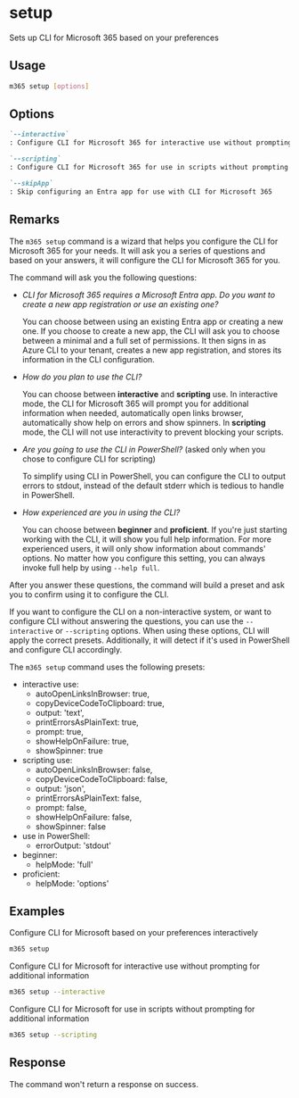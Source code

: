 
# setup

Sets up CLI for Microsoft 365 based on your preferences

## Usage

```sh
m365 setup [options]
```

## Options

```md definition-list
`--interactive`
: Configure CLI for Microsoft 365 for interactive use without prompting for additional information.

`--scripting`
: Configure CLI for Microsoft 365 for use in scripts without prompting for additional information.

`--skipApp`
: Skip configuring an Entra app for use with CLI for Microsoft 365
```

<Global />

## Remarks

The `m365 setup` command is a wizard that helps you configure the CLI for Microsoft 365 for your needs. It will ask you a series of questions and based on your answers, it will configure the CLI for Microsoft 365 for you.

The command will ask you the following questions:

- _CLI for Microsoft 365 requires a Microsoft Entra app. Do you want to create a new app registration or use an existing one?_

  You can choose between using an existing Entra app or creating a new one. If you choose to create a new app, the CLI will ask you to choose between a minimal and a full set of permissions. It then signs in as Azure CLI to your tenant, creates a new app registration, and stores its information in the CLI configuration.

- _How do you plan to use the CLI?_

  You can choose between **interactive** and **scripting** use. In interactive mode, the CLI for Microsoft 365 will prompt you for additional information when needed, automatically open links browser, automatically show help on errors and show spinners. In **scripting** mode, the CLI will not use interactivity to prevent blocking your scripts.

- _Are you going to use the CLI in PowerShell?_ (asked only when you chose to configure CLI for scripting)

  To simplify using CLI in PowerShell, you can configure the CLI to output errors to stdout, instead of the default stderr which is tedious to handle in PowerShell.

- _How experienced are you in using the CLI?_

  You can choose between **beginner** and **proficient**. If you're just starting working with the CLI, it will show you full help information. For more experienced users, it will only show information about commands' options. No matter how you configure this setting, you can always invoke full help by using `--help full`.

After you answer these questions, the command will build a preset and ask you to confirm using it to configure the CLI.

If you want to configure the CLI on a non-interactive system, or want to configure CLI without answering the questions, you can use the `--interactive` or `--scripting` options. When using these options, CLI will apply the correct presets. Additionally, it will detect if it's used in PowerShell and configure CLI accordingly.

The `m365 setup` command uses the following presets:

- interactive use:
  - autoOpenLinksInBrowser: true,
  - copyDeviceCodeToClipboard: true,
  - output: 'text',
  - printErrorsAsPlainText: true,
  - prompt: true,
  - showHelpOnFailure: true,
  - showSpinner: true
- scripting use:
  - autoOpenLinksInBrowser: false,
  - copyDeviceCodeToClipboard: false,
  - output: 'json',
  - printErrorsAsPlainText: false,
  - prompt: false,
  - showHelpOnFailure: false,
  - showSpinner: false
- use in PowerShell:
  - errorOutput: 'stdout'
- beginner:
  - helpMode: 'full'
- proficient:
  - helpMode: 'options'

## Examples

Configure CLI for Microsoft based on your preferences interactively

```sh
m365 setup
```

Configure CLI for Microsoft for interactive use without prompting for additional information

```sh
m365 setup --interactive
```

Configure CLI for Microsoft for use in scripts without prompting for additional information

```sh
m365 setup --scripting
```

## Response

The command won't return a response on success.
